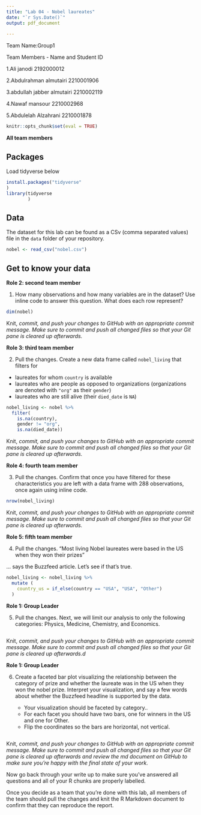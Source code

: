 ```yaml
---
title: "Lab 04 - Nobel laureates"
date: "`r Sys.Date()`"
output: pdf_document
  
---
```


Team Name:Group1

Team Members - Name and Student ID

1.Ali janodi 2192000012 

2.Abdulrahman almutairi 2210001906

3.abdullah jabber almutairi 2210002119

4.Nawaf mansour 2210002968

5.Abdulelah Alzahrani 2210001878




```r
knitr::opts_chunk$set(eval = TRUE)
```

**All team members**

## Packages
Load tidyverse below


```r
install.packages("tidyverse"
)
library(tidyverse
        )

```

## Data

The dataset for this lab can be found as a CSv (comma separated values) file in the `data` folder of your repository.

```r
nobel <- read_csv("nobel.csv")

```

## Get to know your data

**Role 2: second team member**

1.  How many observations and how many variables are in the dataset? Use inline code to answer this question. What does each row represent?


```r
dim(nobel)
```

Knit, *commit, and push your changes to GitHub with an appropriate commit message. Make sure to commit and push all changed files so that your Git pane is cleared up afterwards.*

**Role 3: third team member**

2.  Pull the changes. Create a new data frame called `nobel_living` that filters for

-   laureates for whom `country` is available
-   laureates who are people as opposed to organizations (organizations are denoted with `"org"` as their `gender`)
-   laureates who are still alive (their `died_date` is `NA`)

```r
nobel_living <- nobel %>%
  filter(
    is.na(country),
    gender != "org",
    is.na(died_date))

```

Knit, *commit, and push your changes to GitHub with an appropriate commit message. Make sure to commit and push all changed files so that your Git pane is cleared up afterwards.*

**Role 4: fourth team member**

3. Pull the changes. Confirm that once you have filtered for these characteristics you are left with a data frame with 288 observations, once again using inline code.

```r
nrow(nobel_living)
```
Knit, *commit, and push your changes to GitHub with an appropriate commit message. Make sure to commit and push all changed files so that your Git pane is cleared up afterwards.*

**Role 5: fifth team member**

4. Pull the changes. "Most living Nobel laureates were based in the US when they won their prizes"

... says the Buzzfeed article.
Let's see if that's true.

```r
nobel_living <- nobel_living %>%
  mutate (
    country_us = if_else(country == "USA", "USA", "Other")
  )
```

**Role 1: Group Leader**

5. Pull the changes. Next, we will limit our analysis to only the following categories: Physics, Medicine, Chemistry, and Economics.

```r

```

Knit, *commit, and push your changes to GitHub with an appropriate commit message. Make sure to commit and push all changed files so that your Git pane is cleared up afterwards.d*

**Role 1: Group Leader**

6.  Create a faceted bar plot visualizing the relationship between the category of prize and whether the laureate was in the US when they won the nobel prize.
    Interpret your visualization, and say a few words about whether the Buzzfeed headline is supported by the data.

    -   Your visualization should be faceted by category..
    -   For each facet you should have two bars, one for winners in the US and one for Other.
    -   Flip the coordinates so the bars are horizontal, not vertical.

```r

```

Knit, *commit, and push your changes to GitHub with an appropriate commit message. Make sure to commit and push all changed files so that your Git pane is cleared up afterwards and review the md document on GitHub to make sure you're happy with the final state of your work.*


Now go back through your write up to make sure you've answered all questions and all of your R chunks are properly labelled.

Once you decide as a team that you're done with this lab, all members of the team should pull the changes and knit the R Markdown document to confirm that they can reproduce the report.
